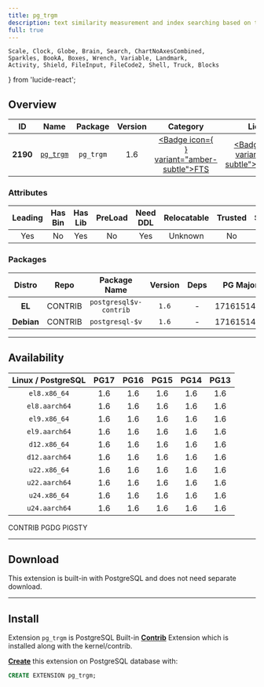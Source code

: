 ```yaml
---
title: pg_trgm
description: text similarity measurement and index searching based on trigrams
full: true
---
```


    Scale, Clock, Globe, Brain, Search, ChartNoAxesCombined,
    Sparkles, BookA, Boxes, Wrench, Variable, Landmark,
    Activity, Shield, FileInput, FileCode2, Shell, Truck, Blocks
} from 'lucide-react';

## Overview

| <TooltipIconButton tooltip="Extension unique identifier" side="top">ID</TooltipIconButton> | <TooltipIconButton tooltip="Extension name" side="top">Name</TooltipIconButton> | <TooltipIconButton tooltip="Package name for installation" side="top">Package</TooltipIconButton> | <TooltipIconButton tooltip="Latest available extension version" side="top">Version</TooltipIconButton> | <TooltipIconButton tooltip="Extension category" side="top">Category</TooltipIconButton> | <TooltipIconButton tooltip="Open source license" side="top">License</TooltipIconButton> | <TooltipIconButton tooltip="Programming language" side="top">Lang</TooltipIconButton> |
|:--------:|:--------:|:----------:|:--------------:|:---------------------------------------:|:------------------------------------------------------:|:----:|
| **2190** | [`pg_trgm`](https://www.postgresql.org/docs/current/pgtrgm.html) | `pg_trgm` | 1.6 | <a href="/ext/fts" className="no-underline"><Badge icon={<Search />} variant="amber-subtle">FTS</Badge></a> | <a href="/ext/list/license#postgresql" className="no-underline"><Badge icon={<Scale />} variant="blue-subtle">PostgreSQL</Badge></a> | <a href="/ext/list/lang#c"><Badge icon={<FileCode2 />} variant="blue-subtle">C</Badge></a> |

### Attributes

| <TooltipIconButton tooltip="The Primary Leading extension in the Package" side="top">Leading</TooltipIconButton> | <TooltipIconButton tooltip="Contains binary utils" side="top">Has Bin</TooltipIconButton> | <TooltipIconButton tooltip="Contains .so shared library files" side="top">Has Lib</TooltipIconButton> | <TooltipIconButton tooltip="Requires preloading via shared_preload_libraries" side="top">PreLoad</TooltipIconButton> | <TooltipIconButton tooltip="Requires CREATE EXTENSION DDL command" side="top">Need DDL</TooltipIconButton> | <TooltipIconButton tooltip="Can be installed in any schema" side="top">Relocatable</TooltipIconButton> | <TooltipIconButton tooltip="Can be created by non-superuser" side="top">Trusted</TooltipIconButton> | <TooltipIconButton tooltip="Schemas used by this extension" side="top">Schemas</TooltipIconButton> |
|:-------:|:-------:|:-------:|:-------:|:--------:|:-----------:|:-------:|:-------:|
| Yes | No | Yes | No | Yes | Unknown | No | - |

### Packages

| <TooltipIconButton tooltip="Linux distribution family, EL or Debian" side="top">Distro</TooltipIconButton> | <TooltipIconButton tooltip="Package repository" side="top">Repo</TooltipIconButton> | <TooltipIconButton tooltip="The RPM/DEB Package Name Pattern (replace $v with real pg major)" side="top">Package Name</TooltipIconButton> | <TooltipIconButton tooltip="Latest package version" side="top">Version</TooltipIconButton> | <TooltipIconButton tooltip="RPM/DEB Package dependencies" side="top">Deps</TooltipIconButton> | <TooltipIconButton tooltip="Available in these PostgreSQL Major Versions" side="top">PG Major</TooltipIconButton> |
|:----------:|:--------:|:------------------------:|:-----------:|:------------:|:------------------:|
|   **EL**   | <Badge variant="green-subtle"><span className="font-bold">CONTRIB</span></Badge> | `postgresql$v-contrib` | `1.6` | - | <Badge variant="green-subtle">17</Badge><Badge variant="green-subtle">16</Badge><Badge variant="green-subtle">15</Badge><Badge variant="green-subtle">14</Badge><Badge variant="green-subtle">13</Badge> |
| **Debian** | <Badge variant="green-subtle"><span className="font-bold">CONTRIB</span></Badge> | `postgresql-$v` | `1.6` | - | <Badge variant="green-subtle">17</Badge><Badge variant="green-subtle">16</Badge><Badge variant="green-subtle">15</Badge><Badge variant="green-subtle">14</Badge><Badge variant="green-subtle">13</Badge> |



------

## Availability

| <TooltipIconButton tooltip="Linux Distro Arch / PostgreSQL Major Version" side="top">Linux / PostgreSQL </TooltipIconButton> | **PG17** | **PG16** | **PG15** | **PG14** | **PG13** |
|:-----:|:-----:|:-----:|:-----:|:-----:|:-----:|
| `el8.x86_64` | <Badge variant="green-subtle">1.6</Badge> | <Badge variant="green-subtle">1.6</Badge> | <Badge variant="green-subtle">1.6</Badge> | <Badge variant="green-subtle">1.6</Badge> | <Badge variant="green-subtle">1.6</Badge> |
| `el8.aarch64` | <Badge variant="green-subtle">1.6</Badge> | <Badge variant="green-subtle">1.6</Badge> | <Badge variant="green-subtle">1.6</Badge> | <Badge variant="green-subtle">1.6</Badge> | <Badge variant="green-subtle">1.6</Badge> |
| `el9.x86_64` | <Badge variant="green-subtle">1.6</Badge> | <Badge variant="green-subtle">1.6</Badge> | <Badge variant="green-subtle">1.6</Badge> | <Badge variant="green-subtle">1.6</Badge> | <Badge variant="green-subtle">1.6</Badge> |
| `el9.aarch64` | <Badge variant="green-subtle">1.6</Badge> | <Badge variant="green-subtle">1.6</Badge> | <Badge variant="green-subtle">1.6</Badge> | <Badge variant="green-subtle">1.6</Badge> | <Badge variant="green-subtle">1.6</Badge> |
| `d12.x86_64` | <Badge variant="green-subtle">1.6</Badge> | <Badge variant="green-subtle">1.6</Badge> | <Badge variant="green-subtle">1.6</Badge> | <Badge variant="green-subtle">1.6</Badge> | <Badge variant="green-subtle">1.6</Badge> |
| `d12.aarch64` | <Badge variant="green-subtle">1.6</Badge> | <Badge variant="green-subtle">1.6</Badge> | <Badge variant="green-subtle">1.6</Badge> | <Badge variant="green-subtle">1.6</Badge> | <Badge variant="green-subtle">1.6</Badge> |
| `u22.x86_64` | <Badge variant="green-subtle">1.6</Badge> | <Badge variant="green-subtle">1.6</Badge> | <Badge variant="green-subtle">1.6</Badge> | <Badge variant="green-subtle">1.6</Badge> | <Badge variant="green-subtle">1.6</Badge> |
| `u22.aarch64` | <Badge variant="green-subtle">1.6</Badge> | <Badge variant="green-subtle">1.6</Badge> | <Badge variant="green-subtle">1.6</Badge> | <Badge variant="green-subtle">1.6</Badge> | <Badge variant="green-subtle">1.6</Badge> |
| `u24.x86_64` | <Badge variant="green-subtle">1.6</Badge> | <Badge variant="green-subtle">1.6</Badge> | <Badge variant="green-subtle">1.6</Badge> | <Badge variant="green-subtle">1.6</Badge> | <Badge variant="green-subtle">1.6</Badge> |
| `u24.aarch64` | <Badge variant="green-subtle">1.6</Badge> | <Badge variant="green-subtle">1.6</Badge> | <Badge variant="green-subtle">1.6</Badge> | <Badge variant="green-subtle">1.6</Badge> | <Badge variant="green-subtle">1.6</Badge> |

<Badge variant="green-subtle"><span className="font-black">CONTRIB</span></Badge> <Badge variant="blue-subtle"><span className="font-black">PGDG</span></Badge> <Badge variant="amber-subtle"><span className="font-black">PIGSTY</span></Badge>

------

## Download

This extension is built-in with PostgreSQL and does not need separate download.

------

## Install

Extension `pg_trgm` is PostgreSQL Built-in [**Contrib**](/ext/list/contrib) Extension which is installed along with the kernel/contrib.

[**Create**](/docs/pgsql/ext/create) this extension on PostgreSQL database with:

```sql
CREATE EXTENSION pg_trgm;
```


